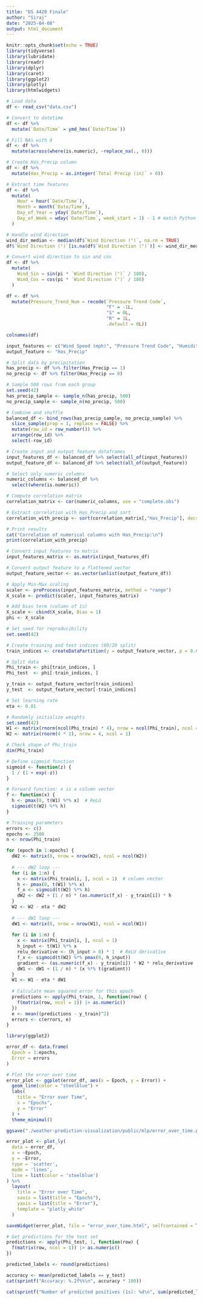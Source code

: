 ```yaml
---
title: "DS 4420 Finale"
author: "Siraj"
date: "2025-04-08"
output: html_document
---
```


```r
knitr::opts_chunk$set(echo = TRUE)
library(tidyverse)
library(lubridate)
library(readr)
library(dplyr)
library(caret)
library(ggplot2)
library(plotly)
library(htmlwidgets)
```

```r


# Load data
df <- read_csv("data.csv")

# Convert to datetime
df <- df %>%
  mutate(`Date/Time` = ymd_hms(`Date/Time`))

# Fill NAs with 0
df <- df %>%
  mutate(across(where(is.numeric), ~replace_na(., 0)))

# Create Has_Precip column
df <- df %>%
  mutate(Has_Precip = as.integer(`Total Precip (in)` > 0))

# Extract time features
df <- df %>%
  mutate(
    Hour = hour(`Date/Time`),
    Month = month(`Date/Time`),
    Day_of_Year = yday(`Date/Time`),
    Day_of_Week = wday(`Date/Time`, week_start = 1) - 1 # match Python's 0 = Monday
  )

# Handle wind direction
wind_dir_median <- median(df$`Wind Direction (°)`, na.rm = TRUE)
df$`Wind Direction (°)`[is.na(df$`Wind Direction (°)`)] <- wind_dir_median

# Convert wind direction to sin and cos
df <- df %>%
  mutate(
    Wind_Sin = sin(pi * `Wind Direction (°)` / 180),
    Wind_Cos = cos(pi * `Wind Direction (°)` / 180)
  )

df <- df %>%
  mutate(Pressure_Trend_Num = recode(`Pressure Trend Code`,
                                     "F" = -1L,
                                     "S" = 0L,
                                     "R" = 1L,
                                     .default = 0L))

colnames(df)
```
``` r
input_features <- c("Wind Speed (mph)", "Pressure Trend Code", "Humidity (%)", "UV Index", "Pressure (inHg)", "Hour")
output_feature <- "Has_Precip"

# Split data by precipitation
has_precip <- df %>% filter(Has_Precip == 1)
no_precip <- df %>% filter(Has_Precip == 0)

# Sample 500 rows from each group
set.seed(42)
has_precip_sample <- sample_n(has_precip, 500)
no_precip_sample <- sample_n(no_precip, 500)

# Combine and shuffle
balanced_df <- bind_rows(has_precip_sample, no_precip_sample) %>%
  slice_sample(prop = 1, replace = FALSE) %>%
  mutate(row_id = row_number()) %>% 
  arrange(row_id) %>%
  select(-row_id)

# Create input and output feature dataframes
input_features_df <- balanced_df %>% select(all_of(input_features))
output_feature_df <- balanced_df %>% select(all_of(output_feature))
```

``` r
# Select only numeric columns
numeric_columns <- balanced_df %>%
  select(where(is.numeric))

# Compute correlation matrix
correlation_matrix <- cor(numeric_columns, use = "complete.obs")

# Extract correlation with Has_Precip and sort
correlation_with_precip <- sort(correlation_matrix[,"Has_Precip"], decreasing = TRUE)

# Print results
cat("Correlation of numerical columns with Has_Precip:\n")
print(correlation_with_precip)
```

```r
# Convert input features to matrix
input_features_matrix <- as.matrix(input_features_df)

# Convert output feature to a flattened vector
output_feature_vector <- as.vector(unlist(output_feature_df))
```

```r
# Apply Min-Max scaling
scaler <- preProcess(input_features_matrix, method = "range")
X_scale <- predict(scaler, input_features_matrix)

# Add bias term (column of 1s)
X_scale <- cbind(X_scale, Bias = 1)
phi <- X_scale


```

```r

# Set seed for reproducibility
set.seed(42)

# Create training and test indices (80/20 split)
train_indices <- createDataPartition(y = output_feature_vector, p = 0.8, list = FALSE)

# Split data
Phi_train <- phi[train_indices, ]
Phi_test  <- phi[-train_indices, ]

y_train <- output_feature_vector[train_indices]
y_test  <- output_feature_vector[-train_indices]
```

```r
# Set learning rate
eta <- 0.01

# Randomly initialize weights
set.seed(42)
W1 <- matrix(rnorm(ncol(Phi_train) * 4), nrow = ncol(Phi_train), ncol = 4)
W2 <- matrix(rnorm(4 * 1), nrow = 4, ncol = 1)

# Check shape of Phi_train
dim(Phi_train)
```

```r
# Define sigmoid function
sigmoid <- function(z) {
  1 / (1 + exp(-z))
}

# Forward function: x is a column vector
f <- function(x) {
  h <- pmax(0, t(W1) %*% x)  # ReLU
  sigmoid(t(W2) %*% h)
}

# Training parameters
errors <- c()
epochs <- 2500
n <- nrow(Phi_train)

for (epoch in 1:epochs) {
  dW2 <- matrix(0, nrow = nrow(W2), ncol = ncol(W2))
  
  # --- dW2 loop ---
  for (i in 1:n) {
    x <- matrix(Phi_train[i, ], ncol = 1)  # column vector
    h <- pmax(0, t(W1) %*% x)
    f_x <- sigmoid(t(W2) %*% h)
    dW2 <- dW2 + (1 / n) * (as.numeric(f_x) - y_train[i]) * h
  }
  W2 <- W2 - eta * dW2
  
  # --- dW1 loop ---
  dW1 <- matrix(0, nrow = nrow(W1), ncol = ncol(W1))
  
  for (i in 1:n) {
    x <- matrix(Phi_train[i, ], ncol = 1)
    h_input <- t(W1) %*% x
    relu_derivative <- (h_input > 0) * 1  # ReLU derivative
    f_x <- sigmoid(t(W2) %*% pmax(0, h_input))
    gradient <- (as.numeric(f_x) - y_train[i]) * W2 * relu_derivative
    dW1 <- dW1 + (1 / n) * (x %*% t(gradient))
  }
  W1 <- W1 - eta * dW1
  
  # Calculate mean squared error for this epoch
  predictions <- apply(Phi_train, 1, function(row) {
    f(matrix(row, ncol = 1)) |> as.numeric()
  })
  e <- mean((predictions - y_train)^2)
  errors <- c(errors, e)
}
```

```r
library(ggplot2)

error_df <- data.frame(
  Epoch = 1:epochs,
  Error = errors
)

# Plot the error over time
error_plot <- ggplot(error_df, aes(x = Epoch, y = Error)) +
  geom_line(color = "steelblue") +
  labs(
    title = "Error over Time",
    x = "Epochs",
    y = "Error"
  ) +
  theme_minimal()

ggsave("./weather-prediction-visualization/public/mlp/error_over_time.png", plot = error_plot, width = 8, height = 5, dpi = 300)
```

```r
error_plot <- plot_ly(
  data = error_df,
  x = ~Epoch,
  y = ~Error,
  type = 'scatter',
  mode = 'lines',
  line = list(color = 'steelblue')
) %>%
  layout(
    title = "Error over Time",
    xaxis = list(title = "Epochs"),
    yaxis = list(title = "Error"),
    template = "plotly_white"
  )

saveWidget(error_plot, file = "error_over_time.html", selfcontained = TRUE)
```

```r
# Get predictions for the test set
predictions <- apply(Phi_test, 1, function(row) {
  f(matrix(row, ncol = 1)) |> as.numeric()
})

predicted_labels <- round(predictions)

accuracy <- mean(predicted_labels == y_test)
cat(sprintf("Accuracy: %.2f%%\n", accuracy * 100))

cat(sprintf("Number of predicted positives (1s): %d\n", sum(predicted_labels == 1)))
```




